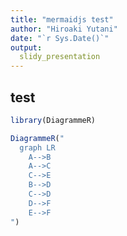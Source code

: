 ```yaml
---
title: "mermaidjs test"
author: "Hiroaki Yutani"
date: "`r Sys.Date()`"
output:
  slidy_presentation
---
```


## test

```r
library(DiagrammeR)

DiagrammeR("
  graph LR
    A-->B
    A-->C
    C-->E
    B-->D
    C-->D
    D-->F
    E-->F
")
```